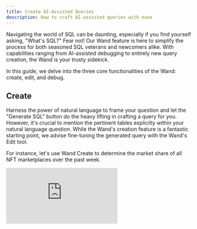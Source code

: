 ```yaml
---
title: Create AI-Assisted Queries
description: How to craft AI-assisted queries with ease
---
```


Navigating the world of SQL can be daunting, especially if you find yourself asking, "What's SQL?" Fear not! Our Wand feature is here to simplify the process for both seasoned SQL veterans and newcomers alike. With capabilities ranging from AI-assisted debugging to entirely new query creation, the Wand is your trusty sidekick.

In this guide, we delve into the three core functionalities of the Wand: create, edit, and debug.

## Create

Harness the power of natural language to frame your question and let the "Generate SQL" button do the heavy lifting in crafting a query for you. However, it's crucial to mention the pertinent tables explicitly within your natural language question. While the Wand's creation feature is a fantastic starting point, we advise fine-tuning the generated query with the Wand's Edit tool.

For instance, let's use Wand Create to determine the market share of all NFT marketplaces over the past week.

<div
  style={{
    position: "relative",
    paddingBottom: "calc(55.052083333333336% + 41px)",
    height: 0,
    width: "100%"
  }}
>
  <iframe
    src="https://demo.arcade.software/n6JKvBLgqv7svcT5rX6h?embed"
    frameBorder={0}
    loading="lazy"
    webkitallowfullscreen=""
    mozallowfullscreen=""
    allowFullScreen=""
    style={{
      position: "absolute",
      top: 0,
      left: 0,
      width: "100%",
      height: "100%",
      colorScheme: "light"
    }}
    title="Wand Create"
  />
</div>

## Edit

Modify an existing SQL query using a natural language prompt. As with Wand Create, it's essential to specify any additional tables that the query might require.

Building on our previous example, we'll employ Wand Edit to filter out any wash trading volume, ensuring a more accurate market share calculation.

<div
  style={{
    position: "relative",
    paddingBottom: "calc(55.052083333333336% + 41px)",
    height: 0,
    width: "100%"
  }}
>
  <iframe
    src="https://demo.arcade.software/GcdDQMzWcaNG0wJCSdeM?embed"
    frameBorder={0}
    loading="lazy"
    webkitallowfullscreen=""
    mozallowfullscreen=""
    allowFullScreen=""
    style={{
      position: "absolute",
      top: 0,
      left: 0,
      width: "100%",
      height: "100%",
      colorScheme: "light"
    }}
    title="Wand Edit"
  />
</div>

For more ideas on how Edit can help you, please visit [this doc page](/web-app/dune-ai).

## Debug

Errors in SQL can be frustrating, especially when they arise from minor oversights like a missing comma or a forgotten 'group by' clause. Enter Wand Debug, your saving grace. Whenever your query encounters an error, simply hit the "Fix Query" button and let the Wand work its magic.

<div
  style={{
    position: "relative",
    paddingBottom: "calc(55.052083333333336% + 41px)",
    height: 0,
    width: "100%"
  }}
>
  <iframe
    src="https://demo.arcade.software/ZrlVuDBEKLHDVBx4jS2H?embed"
    frameBorder={0}
    loading="lazy"
    webkitallowfullscreen=""
    mozallowfullscreen=""
    allowFullScreen=""
    style={{
      position: "absolute",
      top: 0,
      left: 0,
      width: "100%",
      height: "100%",
      colorScheme: "light"
    }}
    title="Debug query"
  />
</div>

With the Wand at your disposal, SQL queries become a breeze, allowing you to focus on deriving insights and making informed decisions. Happy querying!
